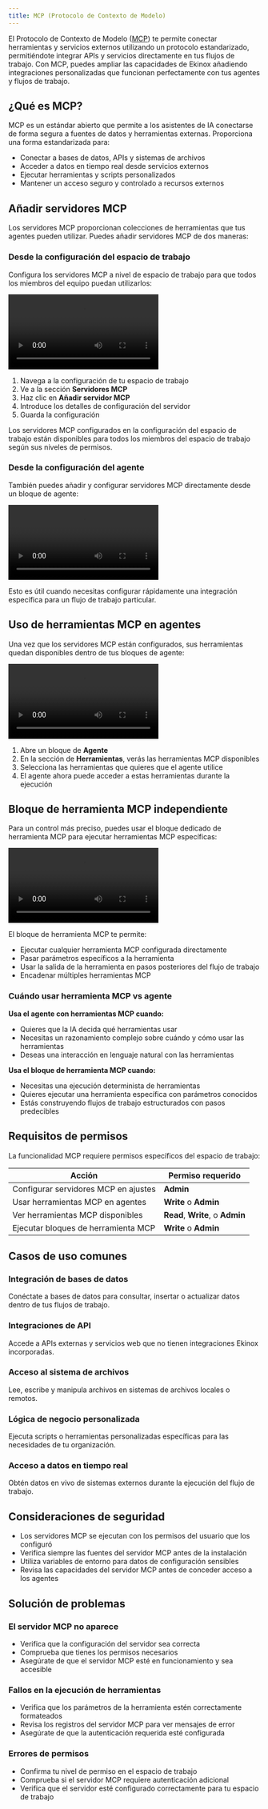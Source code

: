 ```yaml
---
title: MCP (Protocolo de Contexto de Modelo)
---
```



El Protocolo de Contexto de Modelo ([MCP](https://modelcontextprotocol.com/)) te permite conectar herramientas y servicios externos utilizando un protocolo estandarizado, permitiéndote integrar APIs y servicios directamente en tus flujos de trabajo. Con MCP, puedes ampliar las capacidades de Ekinox añadiendo integraciones personalizadas que funcionan perfectamente con tus agentes y flujos de trabajo.

## ¿Qué es MCP?

MCP es un estándar abierto que permite a los asistentes de IA conectarse de forma segura a fuentes de datos y herramientas externas. Proporciona una forma estandarizada para:

- Conectar a bases de datos, APIs y sistemas de archivos
- Acceder a datos en tiempo real desde servicios externos
- Ejecutar herramientas y scripts personalizados
- Mantener un acceso seguro y controlado a recursos externos

## Añadir servidores MCP

Los servidores MCP proporcionan colecciones de herramientas que tus agentes pueden utilizar. Puedes añadir servidores MCP de dos maneras:

### Desde la configuración del espacio de trabajo

Configura los servidores MCP a nivel de espacio de trabajo para que todos los miembros del equipo puedan utilizarlos:

<div className="mx-auto w-full overflow-hidden rounded-lg">
  <Video src="mcp-1.mp4" width={700} height={450} />
</div>

1. Navega a la configuración de tu espacio de trabajo
2. Ve a la sección **Servidores MCP**
3. Haz clic en **Añadir servidor MCP**
4. Introduce los detalles de configuración del servidor
5. Guarda la configuración

<Callout type="info">
Los servidores MCP configurados en la configuración del espacio de trabajo están disponibles para todos los miembros del espacio de trabajo según sus niveles de permisos.
</Callout>

### Desde la configuración del agente

También puedes añadir y configurar servidores MCP directamente desde un bloque de agente:

<div className="mx-auto w-full overflow-hidden rounded-lg">
  <Video src="mcp-2.mp4" width={700} height={450} />
</div>

Esto es útil cuando necesitas configurar rápidamente una integración específica para un flujo de trabajo particular.

## Uso de herramientas MCP en agentes

Una vez que los servidores MCP están configurados, sus herramientas quedan disponibles dentro de tus bloques de agente:

<div className="mx-auto w-full overflow-hidden rounded-lg">
  <Video src="mcp-3.mp4" width={700} height={450} />
</div>

1. Abre un bloque de **Agente**
2. En la sección de **Herramientas**, verás las herramientas MCP disponibles
3. Selecciona las herramientas que quieres que el agente utilice
4. El agente ahora puede acceder a estas herramientas durante la ejecución

## Bloque de herramienta MCP independiente

Para un control más preciso, puedes usar el bloque dedicado de herramienta MCP para ejecutar herramientas MCP específicas:

<div className="mx-auto w-full overflow-hidden rounded-lg">
  <Video src="mcp-4.mp4" width={700} height={450} />
</div>

El bloque de herramienta MCP te permite:
- Ejecutar cualquier herramienta MCP configurada directamente
- Pasar parámetros específicos a la herramienta
- Usar la salida de la herramienta en pasos posteriores del flujo de trabajo
- Encadenar múltiples herramientas MCP

### Cuándo usar herramienta MCP vs agente

**Usa el agente con herramientas MCP cuando:**
- Quieres que la IA decida qué herramientas usar
- Necesitas un razonamiento complejo sobre cuándo y cómo usar las herramientas
- Deseas una interacción en lenguaje natural con las herramientas

**Usa el bloque de herramienta MCP cuando:**
- Necesitas una ejecución determinista de herramientas
- Quieres ejecutar una herramienta específica con parámetros conocidos
- Estás construyendo flujos de trabajo estructurados con pasos predecibles

## Requisitos de permisos

La funcionalidad MCP requiere permisos específicos del espacio de trabajo:

| Acción | Permiso requerido |
|--------|-------------------|
| Configurar servidores MCP en ajustes | **Admin** |
| Usar herramientas MCP en agentes | **Write** o **Admin** |
| Ver herramientas MCP disponibles | **Read**, **Write**, o **Admin** |
| Ejecutar bloques de herramienta MCP | **Write** o **Admin** |

## Casos de uso comunes

### Integración de bases de datos
Conéctate a bases de datos para consultar, insertar o actualizar datos dentro de tus flujos de trabajo.

### Integraciones de API
Accede a APIs externas y servicios web que no tienen integraciones Ekinox incorporadas.

### Acceso al sistema de archivos
Lee, escribe y manipula archivos en sistemas de archivos locales o remotos.

### Lógica de negocio personalizada
Ejecuta scripts o herramientas personalizadas específicas para las necesidades de tu organización.

### Acceso a datos en tiempo real
Obtén datos en vivo de sistemas externos durante la ejecución del flujo de trabajo.

## Consideraciones de seguridad

- Los servidores MCP se ejecutan con los permisos del usuario que los configuró
- Verifica siempre las fuentes del servidor MCP antes de la instalación
- Utiliza variables de entorno para datos de configuración sensibles
- Revisa las capacidades del servidor MCP antes de conceder acceso a los agentes

## Solución de problemas

### El servidor MCP no aparece
- Verifica que la configuración del servidor sea correcta
- Comprueba que tienes los permisos necesarios
- Asegúrate de que el servidor MCP esté en funcionamiento y sea accesible

### Fallos en la ejecución de herramientas
- Verifica que los parámetros de la herramienta estén correctamente formateados
- Revisa los registros del servidor MCP para ver mensajes de error
- Asegúrate de que la autenticación requerida esté configurada

### Errores de permisos
- Confirma tu nivel de permiso en el espacio de trabajo
- Comprueba si el servidor MCP requiere autenticación adicional
- Verifica que el servidor esté configurado correctamente para tu espacio de trabajo